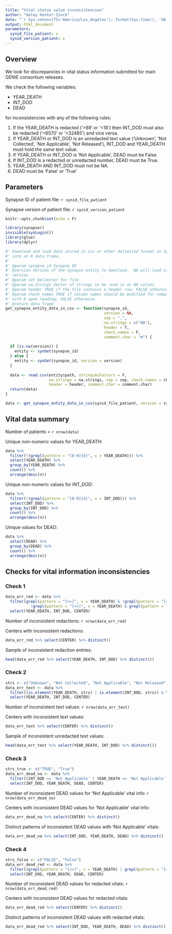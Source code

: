```yaml
---
title: "Vital status value inconsistencies"
author: "Haley Hunter-Zinck"
date: "`r Sys.setenv(TZ='America/Los_Angeles'); format(Sys.time(), '%B %d, %Y at %I:%M %p %Z')`"
output: html_document
parameters:
  synid_file_patient: x
  synid_version_patient: x
---
```


## Overview

We look for discrepancies in vital status information submitted for main GENIE consortium releases.  

We check the following variables:

* YEAR_DEATH
* INT_DOD
* DEAD

for inconsistencies with any of the following rules: 

1. If the YEAR_DEATH is redacted ('>89' or '<18') then INT_DOD must also be redacted ('<6570' or '>32485') and vice versa.
2. If YEAR_DEATH or INT_DOD is an unredacted text value ('Unknown', 'Not Collected', 'Not Applicable', 'Not Released'), INT_DOD and YEAR_DEATH must hold the same text value.  
3. If YEAR_DEATH or INT_DOD is 'Not Applicable', DEAD must be False.
4. If INT_DOD is a redacted or unredacted number, DEAD must be True.
5. YEAR_DEATH AND INT_DOD must not be NA.
6. DEAD must be 'False' or 'True'

## Parameters

Synapse ID of patient file: `r synid_file_patient`

Synapse version of patient file: `r synid_version_patient`

```r
knitr::opts_chunk$set(echo = F)

library(synapser)
invisible(synLogin())
library(glue)
library(dplyr)

```

```r
#' Download and load data stored in csv or other delimited format on Synapse
#' into an R data frame.
#' 
#' @param synapse_id Synapse ID
#' @version Version of the Synapse entity to download.  NA will load current
#' version
#' @param set Delimiter for file
#' @param na.strings Vector of strings to be read in as NA values
#' @param header TRUE if the file contains a header row; FALSE otherwise.
#' @param check_names TRUE if column names should be modified for compatibility 
#' with R upon reading; FALSE otherwise.
#' @return data frame
get_synapse_entity_data_in_csv <- function(synapse_id, 
                                           version = NA,
                                           sep = ",", 
                                           na.strings = c("NA"), 
                                           header = T,
                                           check_names = F, 
                                           comment.char = "#") {
  
  if (is.na(version)) {
    entity <- synGet(synapse_id)
  } else {
    entity <- synGet(synapse_id, version = version)
  }
  
  data <- read.csv(entity$path, stringsAsFactors = F, 
                   na.strings = na.strings, sep = sep, check.names = check_names,
                   header = header, comment.char = comment.char)
  return(data)
}
```

```r

data <- get_synapse_entity_data_in_csv(synid_file_patient, version = synid_version_patient, sep = "\t", na.strings = c("NA", ""))

```


## Vital data summary

Number of patients = `r nrow(data)` 

Unique non-numeric values for YEAR_DEATH:
```r
data %>% 
  filter(!(grepl(pattern = "[0-9]{4}", x = YEAR_DEATH))) %>% 
  select(YEAR_DEATH) %>% 
  group_by(YEAR_DEATH) %>% 
  count() %>%
  arrange(desc(n))
```

Unique non-numeric values for INT_DOD:
```r
data %>% 
  filter(!(grepl(pattern = "[0-9]{4}", x = INT_DOD))) %>% 
  select(INT_DOD) %>% 
  group_by(INT_DOD) %>% 
  count() %>%
  arrange(desc(n))
```

Unique values for DEAD:
```r
data %>% 
  select(DEAD) %>% 
  group_by(DEAD) %>% 
  count() %>%
  arrange(desc(n))
```

## Checks for vital information inconsistencies

### Check 1

```r
data_err_red <- data %>%
  filter(grepl(pattern = "[<>]", x = YEAR_DEATH) & !grepl(pattern = "[<>]", x = INT_DOD) |
           !grepl(pattern = "[<>]", x = YEAR_DEATH) & grepl(pattern = "[<>]", x = INT_DOD)) %>%
  select(YEAR_DEATH, INT_DOD, CENTER)
```

Number of inconsistent redactions: `r nrow(data_err_red)`

Centers with inconsistent redactions:
```r
data_err_red %>% select(CENTER) %>% distinct()
```

Sample of inconsistent redaction entries: 
```r
head(data_err_red %>% select(YEAR_DEATH, INT_DOD) %>% distinct())
```

### Check 2

```r
strs <- c("Unknown", "Not Collected", "Not Applicable", "Not Released")
data_err_text <- data %>%
  filter((is.element(YEAR_DEATH, strs) | is.element(INT_DOD, strs)) & YEAR_DEATH != INT_DOD) %>%
  select(YEAR_DEATH, INT_DOD, CENTER)
```

Number of inconsistent text values: `r nrow(data_err_text)`

Centers with inconsistent text values:
```r
data_err_text %>% select(CENTER) %>% distinct()
```

Sample of inconsistent unredacted text values:
```r
head(data_err_text %>% select(YEAR_DEATH, INT_DOD) %>% distinct())
```

### Check 3

```r
strs_true <- c("TRUE", "True")
data_err_dead_na <- data %>% 
  filter((INT_DOD == 'Not Applicable' | YEAR_DEATH == 'Not Applicable') & is.element(DEAD, strs_true)) %>%
  select(INT_DOD, YEAR_DEATH, DEAD, CENTER)
```

Number of inconsistent DEAD values for 'Not Applicable' vital info: `r nrow(data_err_dead_na)`

Centers with inconsistent DEAD values for 'Not Applicable' vital info:
```r
data_err_dead_na %>% select(CENTER) %>% distinct()
```

Distinct patterns of inconsistent DEAD values with 'Not Applicable' vitals:
```r
data_err_dead_na %>% select(INT_DOD, YEAR_DEATH, DEAD) %>% distinct()
```

### Check 4

```r
strs_false <- c("FALSE", "False")
data_err_dead_red <- data %>% 
  filter((grepl(pattern = "[<>]", x = YEAR_DEATH) | grepl(pattern = "[<>]", x = INT_DOD)) & is.element(DEAD, strs_false)) %>%
  select(INT_DOD, YEAR_DEATH, DEAD, CENTER)
```

Number of inconsistent DEAD values for redacted vitals: `r nrow(data_err_dead_red)`

Centers with inconsistent DEAD values for redacted vitals:
```r
data_err_dead_red %>% select(CENTER) %>% distinct()
```

Distinct patterns of inconsistent DEAD values with redacted vitals:
```r
data_err_dead_red %>% select(INT_DOD, YEAR_DEATH, DEAD) %>% distinct()
```

